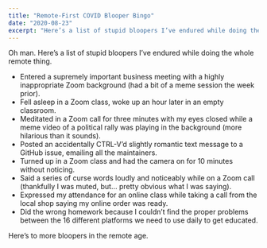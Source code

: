 ```yaml
---
title: "Remote-First COVID Blooper Bingo"
date: "2020-08-23"
excerpt: "Here’s a list of stupid bloopers I’ve endured while doing the whole remote thing."
---
```


Oh man. Here’s a list of stupid bloopers I’ve endured while doing the whole remote thing.

- Entered a supremely important business meeting with a highly inappropriate Zoom background (had a bit of a meme session the week prior).
- Fell asleep in a Zoom class, woke up an hour later in an empty classroom.
- Meditated in a Zoom call for three minutes with my eyes closed while a meme video of a political rally was playing in the background (more hilarious than it sounds).
- Posted an accidentally CTRL-V’d slightly romantic text message to a GitHub issue, emailing all the maintainers.
- Turned up in a Zoom class and had the camera on for 10 minutes without noticing.
- Said a series of curse words loudly and noticeably while on a Zoom call (thankfully I was muted, but… pretty obvious what I was saying).
- Expressed my attendance for an online class while taking a call from the local shop saying my online order was ready.
- Did the wrong homework because I couldn’t find the proper problems between the 16 different platforms we need to use daily to get educated.

Here’s to more bloopers in the remote age.

